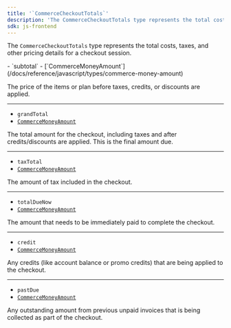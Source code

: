 ```yaml
---
title: '`CommerceCheckoutTotals`'
description: 'The CommerceCheckoutTotals type represents the total costs, taxes, and other pricing details for a checkout session.'
sdk: js-frontend
---
```


<Include src="_partials/billing/billing-experimental" />

The `CommerceCheckoutTotals` type represents the total costs, taxes, and other pricing details for a checkout session.

<Properties>
  - `subtotal`
  - [`CommerceMoneyAmount`](/docs/reference/javascript/types/commerce-money-amount)

  The price of the items or plan before taxes, credits, or discounts are applied.

  ---

  - `grandTotal`
  - [`CommerceMoneyAmount`](/docs/reference/javascript/types/commerce-money-amount)

  The total amount for the checkout, including taxes and after credits/discounts are applied. This is the final amount due.

  ---

  - `taxTotal`
  - [`CommerceMoneyAmount`](/docs/reference/javascript/types/commerce-money-amount)

  The amount of tax included in the checkout.

  ---

  - `totalDueNow`
  - [`CommerceMoneyAmount`](/docs/reference/javascript/types/commerce-money-amount)

  The amount that needs to be immediately paid to complete the checkout.

  ---

  - `credit`
  - [`CommerceMoneyAmount`](/docs/reference/javascript/types/commerce-money-amount)

  Any credits (like account balance or promo credits) that are being applied to the checkout.

  ---

  - `pastDue`
  - [`CommerceMoneyAmount`](/docs/reference/javascript/types/commerce-money-amount)

  Any outstanding amount from previous unpaid invoices that is being collected as part of the checkout.
</Properties>
